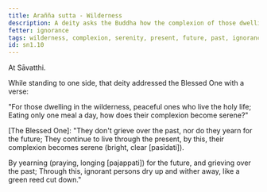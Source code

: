 ```yaml
---
title: Arañña sutta - Wilderness
description: A deity asks the Buddha how the complexion of those dwelling in the wilderness and living the holy life becomes serene.
fetter: ignorance
tags: wilderness, complexion, serenity, present, future, past, ignorance, sn, sn1-11, sn1
id: sn1.10
---
```


At Sāvatthi.

While standing to one side, that deity addressed the Blessed One with a verse:

"For those dwelling in the wilderness,
peaceful ones who live the holy life;
Eating only one meal a day,
how does their complexion become serene?"

[The Blessed One]: "They don't grieve over the past,
nor do they yearn for the future;
They continue to live through the present,
by this, their complexion becomes serene (bright, clear [pasīdati]).

By yearning (praying, longing [pajappati]) for the future,
and grieving over the past;
Through this, ignorant persons dry up and wither away,
like a green reed cut down."